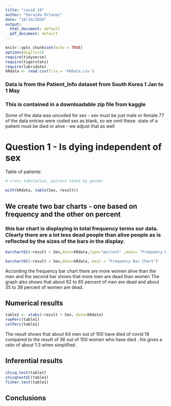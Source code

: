 ```yaml
---
title: "covid 19"
author: "Emraida Ortanez"
date: "10/19/2020"
output:
  html_document: default
  pdf_document: default
---
```


```r
knitr::opts_chunk$set(echo = TRUE)
options(digits=2)
require(tidyverse)
require(tigerstats)
require(lubridate)
kRdata <- read.csv(file = 'kRdata.csv')
```
### Data is from the Patient_Info dataset from South Korea 1 Jan to 1 May 
### This is contained in a downloadable zip file from kaggle

Some of the data was uncoded for sex - sex must be just male or female
77 of the data entries were coded sex  as blank, so we omit these.
state of a patient must be died or alive - we adjust that as well   
  
# Question 1 - Is dying independent of sex




Table of patients:
```r

# cross tabulation, patient state by gender

with(kRdata, table(Sex, result))

```

## We create two bar charts - one based on frequency and the other on percent

  
### this bar chart is displaying in total frequency terms our data.  Clearly there are a lot less dead people than alive people as is reflected by the sizes of the bars in the display.  

```r
barchartGC(~result + Sex,data=kRdata,type="percent" ,main= "Frequency Bar Chart")
```
```r
barchartGC(~result + Sex,data=kRdata, main = "Frequency Bar Chart")
```
   
 According the frequency bar chart there are more women alive than the men and the second bar shows that more men are dead than women
The graph also shows that about 62 to 65 percent of men are dead and about 35 to 38 percent of women are dead.
  
## Numerical results
```r
table1 <- xtabs(~result + Sex, data=kRdata)
rowPerc(table1)
colPerc(table1)
```
The result shows that about 64 men out of 100 have died of covid 19 compared to the result of 36 out of 100 women who have died . 
his gives a ratio of about 1:3 when simplified .    

## Inferential results 
```r
chisq.test(table1)
chisqtestGC(table1)
fisher.test(table1)
```



## Conclusions

